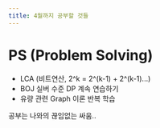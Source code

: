 ```yaml
---
title: 4월까지 공부할 것들
---
```


# PS (Problem Solving)

- LCA (비트연산, 2^k = 2^(k-1) + 2^(k-1)...)
- BOJ 실버 수준 DP 계속 연습하기
- 유량 관련 Graph 이론 반복 학습


공부는 나와의 끊임없는 싸움..

<Comment />
